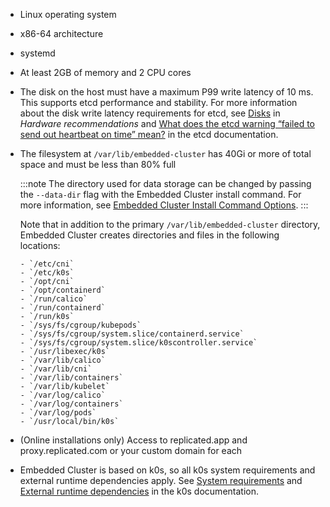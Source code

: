 * Linux operating system

* x86-64 architecture

* systemd

* At least 2GB of memory and 2 CPU cores

* The disk on the host must have a maximum P99 write latency of 10 ms. This supports etcd performance and stability. For more information about the disk write latency requirements for etcd, see [Disks](https://etcd.io/docs/latest/op-guide/hardware/#disks) in _Hardware recommendations_ and [What does the etcd warning “failed to send out heartbeat on time” mean?](https://etcd.io/docs/latest/faq/) in the etcd documentation.

* The filesystem at `/var/lib/embedded-cluster` has 40Gi or more of total space and must be less than 80% full

   :::note
   The directory used for data storage can be changed by passing the `--data-dir` flag with the Embedded Cluster install command. For more information, see [Embedded Cluster Install Command Options](/reference/embedded-cluster-install).
   :::

   Note that in addition to the primary `/var/lib/embedded-cluster` directory, Embedded Cluster creates directories and files in the following locations:

      - `/etc/cni`
      - `/etc/k0s`
      - `/opt/cni`
      - `/opt/containerd`
      - `/run/calico`
      - `/run/containerd`
      - `/run/k0s`
      - `/sys/fs/cgroup/kubepods`
      - `/sys/fs/cgroup/system.slice/containerd.service`
      - `/sys/fs/cgroup/system.slice/k0scontroller.service`
      - `/usr/libexec/k0s`
      - `/var/lib/calico`
      - `/var/lib/cni`
      - `/var/lib/containers`
      - `/var/lib/kubelet`
      - `/var/log/calico`
      - `/var/log/containers`
      - `/var/log/pods`
      - `/usr/local/bin/k0s`

* (Online installations only) Access to replicated.app and proxy.replicated.com or your custom domain for each

* Embedded Cluster is based on k0s, so all k0s system requirements and external runtime dependencies apply. See [System requirements](https://docs.k0sproject.io/stable/system-requirements/) and [External runtime dependencies](https://docs.k0sproject.io/stable/external-runtime-deps/) in the k0s documentation.
